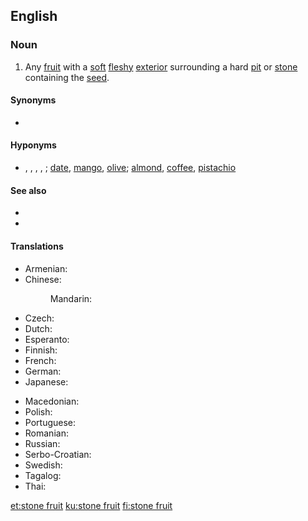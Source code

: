 {{also|stonefruit|stone-fruit}}
==English==
{{wikipedia|Drupe}}

===Noun===
{{en-noun}}

# Any [[fruit]] with a [[soft]] [[fleshy]] [[exterior]] surrounding a hard [[pit]] or [[stone]] containing the [[seed]].

====Synonyms====
* {{l|en|drupe}}

====Hyponyms====
* {{l|en|apricot}}, {{l|en|cherry}}, {{l|en|nectarine}}, {{l|en|peach}}, {{l|en|plum}}; [[date]], [[mango]], [[olive]]; [[almond]], [[coffee]], [[pistachio]]

====See also====
* {{l|en|clingstone}}
* {{l|en|freestone}}

====Translations====
{{trans-top|fruit with soft flesh and a hard pit}}
* Armenian: {{t-needed|hy}}
* Chinese:
*: Mandarin: {{t+|cmn|核果|tr=héguǒ|sc=Hani}}
* Czech: {{t|cs|peckovice|f}}
* Dutch: {{t+|nl|steenvrucht|f}}
* Esperanto: {{t-needed|eo}}
* Finnish: {{t+|fi|luumarja}}
* French: {{t+|fr|drupe|f}}
* German: {{t+|de|Steinfrucht|f}}
* Japanese: {{t-needed|ja}}
{{trans-mid}}
* Macedonian: {{t|mk|јаткесто овошје|n|tr=játkesto óvošje|sc=Cyrl}}
* Polish: {{t|pl|pestkowiec|m-an}}
* Portuguese: {{t+|pt|drupa|f}}
* Romanian: {{t+|ro|drupă|f}}
* Russian: {{t+|ru|костя́нка|f}}
* Serbo-Croatian: {{t+|sh|koštunica}}
* Swedish: {{t+|sv|stenfrukt|c}}
* Tagalog: {{t|tl|labtasbunga}}
* Thai: {{t-needed|th}}
{{trans-bottom}}

[[et:stone fruit]]
[[ku:stone fruit]]
[[fi:stone fruit]]